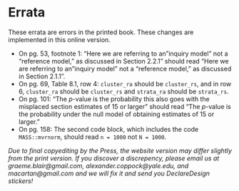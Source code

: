 # Errata {.unnumbered}

These errata are errors in the printed book. These changes are implemented in this online version.

- On pg. 53, footnote 1: "Here we are referring to an "inquiry model" not a "reference model," as discussed in Section 2.2.1" should read "Here we are referring to an "inquiry model" not a "reference model," as discussed in Section 2.1.1".
- On pg. 69, Table 8.1, row 4: `cluster_ra` should be `cluster_rs`, and in row 6, `cluster_ra` should be `cluster_rs` and `strata_ra` should be `strata_rs`.
- On pg. 101: "The $p$-value is the probability this also goes with the misplaced section estimates of 15 or larger" should read "The $p$-value is the probability under the null model of obtaining estimates of 15 or larger."
- On pg. 158: The second code block, which includes the code `MASS::mvrnorm`, should read `n = 1000` not `N = 1000`.

*Due to final copyediting by the Press, the website version may differ slightly from the print version. If you discover a discrepency, please email us at graeme.blair@gmail.com, alexander.coppock@yale.edu, and macartan@gmail.com and we will fix it and send you DeclareDesign stickers!*
